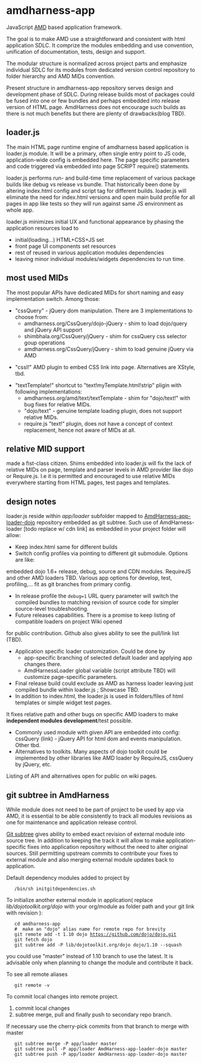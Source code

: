 = amdharness-app =

JavaScript [https://en.wikipedia.org/wiki/Asynchronous_module_definition AMD] based application framework.

The goal is to make AMD use a straightforward and consistent with html application SDLC.
It comprize the modules embedding and use convention, unification of documentation, tests, design and support.

The modular structure is normalized across project parts and emphasize individual SDLC for its modules
from dedicated version control repository to folder hierarchy and AMD MIDs convention.

Present structure in amdharness-app repository serves design and development phase of SDLC.
During release builds most of packages could be fused into one or few bundles and perhaps embedded into release version
of HTML page. AmdHarness does not encourage such builds as there is not much benefits but there are plenty of drawbacks(blog TBD).

== loader.js ==

The main HTML page runtime engine of amdharness based application is loader.js module.
It will be a primary, often single entry point to JS code, application-wide config is embedded here.
The page specific parameters and code triggered via embedded into page SCRIPT require() statements.

loader.js performs run- and build-time time replacement of various package builds like debug vs release vs bundle.
That historically been done by altering index.html config and script tag for different builds.
loader.js will eliminate the need for index.html versions and open main build profile for all pages in app like tests
so they will run against same JS environment as whole app.

loader.js minimizes initial UX and functional appearance by phasing the application resources load to
* initial(loading...) HTML+CSS+JS set
* front page UI components set resources
* rest of reused in various application modules dependencies
* leaving minor individual modules/widgets dependencies to run time.

== most used MIDs ==

The most popular APIs have dedicated MIDs for short naming and easy implementation switch. Among those:
* "cssQuery" - jQuery dom manipulation. There are 3 implementations to choose from:
** amdharness.org/CssQuery/dojo-jQuery - shim to load dojo/query and jQuery API support
** shimbhala.org/CssQuery/jQuery - shim for cssQuery css selector goup operations
** amdharness.org/CssQuery/jQuery - shim to load genuine jQuery via AMD

* "cssI!" AMD plugin to embed CSS link into page. Alternatives are XStyle, tbd.

* "textTemplate!" shortcut to "text!myTemplate.html!strip" pligin with following implementations:
** amdharness.org/amd/text/textTemplate - shim for "dojo/text!" with bug fixes for relative MIDs.
** "dojo/text" - genuine template loading plugin, does not support relative MIDs.
** require.js "text!" plugin, does not have a concept of context replacement, hence not aware of MIDs at all.

== relative MID support ==

made a fist-class citizen. Shims embedded into loader.js will fix the lack of relative MIDs on page, template and
parser levels in AMD provider like dojo or Require.js.
I.e it is permitted and encouraged to use relative MIDs everywhere starting from HTML pages, test pages and templates.

== design notes ==

loader.js reside within <var>app/loader</var> subfolder mapped to
[https://github.com/amdharness/AmdHarness-app-loader-dojo AmdHarness-app-loader-dojo] repository embedded as git subtree.
Such use of AmdHarness-loader [todo replace w/ cdn link] as embedded in your project folder will allow:
* Keep index.html same for different builds
* Switch config profiles via pointing to different git submodule. Options are like:
embedded dojo 1.6+ release, debug, source and CDN modules. RequireJS and other  AMD loaders TBD. Various app options for
develop, test, profiling,... fit as git branches from primary config.
* In release profile the <code>debug=1</code> URL query parameter will switch the compiled bundles to matching revision of source code for simpler source-level troubleshooting.
* Future releases capabilities. There is a promise to keep listing of compatible loaders on project Wiki opened
for public contribution. Github also gives ability to see the pull/link list (TBD).
* Application specific loader customization.  Could be done by
** app-specific branching of selected default loader and applying app changes there.
** AmdHarnessLoader global  variable (script attribute TBD) will customize page-specific parameters.
* Final release build could exclude as AMD as harness loader leaving just compiled bundle within loader.js ; Showcase TBD.
* In addition to index.html, the loader.js is used in folders/files of html templates or simple widget test pages.
It fixes relative path and other bugs on specific AMD loaders to make <b>independent modules development</b>/test possible.
* Commonly used module with given API are embedded into config: cssQuery (link) - jQuery API for html dom and events manipulation. Other tbd.
* Alternatives to toolkits. Many aspects of dojo toolkit could be implemented by other libraries like AMD loader by RequireJS, cssQuery by jQuery, etc.

Listing of API and alternatives open for public on wiki pages.

== git subtree in AmdHarness ==

While module does not need to be part of project to be used by app via AMD, it is essential to be able consistently
to track all modules revisions as one for maintenance and application release control.

[https://git-scm.com/book/en/v1/Git-Tools-Subtree-Merging Git subtree] gives ability to embed exact revision of
external module into source tree. In addition to keeping the track it will allow to make application-specific
fixes into application repository without the need to alter original sources. Still permitting upstream commits to
contribute your fixes to external module and also merging external module updates back to application.

Default dependency modules added to project by
    /bin/sh initgitdependencies.sh

To initialize another external module in application( replace <var>lib/dojotoolkit.org/dojo</var> with your org/module as folder path and your git link with revision ):
    cd amdharness-app
    #  make an "dojo" alias name for remote repo for brevity
    git remote add -t 1.10 dojo https://github.com/dojo/dojo.git
    git fetch dojo
    git subtree add -P lib/dojotoolkit.org/dojo dojo/1.10 --squash

you could use "master" instead of 1.10 branch to use the latest. It is advisable only when planning to change the module
and contribute it back.

To see all remote aliases
    git remote -v

To commit local changes into remote project.
# commit local changes
# subtree merge, pull and finally push to secondary repo branch.
If necessary use the cherry-pick commits from that branch to merge with master

    git subtree merge -P app/loader master
    git subtree pull -P app/loader AmdHarness-app-loader-dojo master
    git subtree push -P app/loader AmdHarness-app-loader-dojo master
